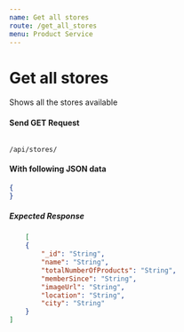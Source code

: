 ```yaml
---
name: Get all stores
route: /get_all_stores
menu: Product Service
---
```


# Get all stores 
Shows all the stores available

#### Send GET Request 
<Code>
/api/stores/
</Code>

#### With following JSON data
```json
{
}
```

##### Expected Response
```json
    [
    {
        "_id": "String",
        "name": "String",
        "totalNumberOfProducts": "String",
        "memberSince": "String",
        "imageUrl": "String",
        "location": "String",
        "city": "String"
    }
]
```
